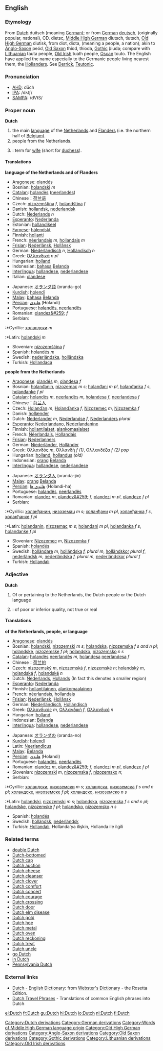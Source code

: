==English==

===Etymology===
{{webster}}

From [[w:Dutch language|Dutch]][[Category:Dutch derivations]] duitsch (meaning [[German]]); or from [[w:German language|German]][[Category:German derivations]] [[deutsch]], (originally popular, national), OD. dietsc, [[w:Middle High German|Middle High German]][[Category:Words of Middle High German language origin]] diutsch, tiutsch, [[w:Old High German|Old High German]][[Category:Old High German derivations]] diutisk, from diot, diota, (meaning a people, a nation); akin to [[w:Old English language|Anglo-Saxon]][[Category:Anglo-Saxon derivations]] peód, [[w:Old Saxon|Old Saxon]][[Category:Old Saxon derivations]] thiod, thioda, [[w:Gothic language|Gothic]][[Category:Gothic derivations]] þiuda; compare with [[w:Lithuanian language|Lithuanian]][[Category:Lithuanian derivations]] tauta people, [[w:Old Irish language|Old Irish]][[Category:Old Irish derivations]] tuath people, [[Oscan]] touto. The English have applied the name especially to the Germanic people living nearest them, the [[Hollander]]s. See [[Derrick]], [[Teutonic]].

===Pronunciation===
*[[w:AHD|AHD]]: dŭch
*[[w:IPA|IPA]]: /dʌtʃ/
*[[w:SAMPA|SAMPA]]: /dVtS/

===Proper noun===
'''Dutch'''

#the main [[language]] of the [[Netherlands]] and [[Flanders]] (i.e. the northern half of [[Belgium]]).
#people from the Netherlands.
#{{slang}}: term for [[wife]] (short for [[duchess]]).

====Translations====
'''language of the Netherlands and of Flanders'''
{{top}}
*[[Aragonese]]: [[olandés]]
*Bosnian: [[holandski]] ''m''
*[[Catalan]]: [[holandès]] ([[neerlandès]])
*Chinese：[[荷兰语]]
*Czech: [[nizozemština]] ''f'', [[holandština]] ''f''
*Danish: [[hollandsk]], [[nederlandsk]] 
*Dutch: [[Nederlands]] ''n''
*[[Esperanto]]: [[Nederlanda]]
*Estonian: [[hollandikeel]]
*[[Faroese]]: [[hálendskt]]
*Finnish: [[hollanti]]
*French: [[néerlandais]] ''m'', [[hollandais]] ''m''
*[[Frisian]]: [[Nederlânsk]], [[Hollânsk]]
*German: [[Niederländisch]] ''n'', [[Holländisch]] ''n''
*Greek: [[Ολλανδικά]] ''n'' ''pl''
*Hungarian: [[holland]]
*Indonesian: [[bahasa]] [[Belanda]]
*[[Interlingua]]: [[hollandese]], [[nederlandese]]
*Italian: [[olandese]]
{{mid}}
*Japanese: [[オランダ語]] (oranda-go)
*[[Kurdish]]: [[holendî]]
*[[Malay]]: [[bahasa]] [[Belanda]]
*[[Persian]]: [[هلندي]] (Holandi)
*Portuguese: [[holandês]], [[neerlandês]]
*Romanian: [[olandez&#259;]] ''f''
*Serbian:
:*Cyrillic: [[холандски]] ''m''
:*Latin: [[holandski]] ''m''
*Slovenian: [[nizozemščina]] ''f''
*Spanish: [[holandés]] ''m''
*Swedish: [[nederländska]], [[holländska]]
*Turkish: [[Hollandaca]]
{{bottom}}

'''people from the Netherlands'''
{{top}}
*[[Aragonese]]: [[olandés]] ''m'', [[olandesa]] ''f''
*Bosnian: [[holanđanin]], [[nizozemac]] ''m s''; [[holanđani]] ''m pl'', [[holanđanka]] ''f s'', [[holanđanke]] ''f pl''
*[[Catalan]]: [[holandès]] ''m'', [[neerlandès]] ''m'', [[holandesa]] ''f'', [[neerlandesa]] ''f''
*Chinese：[[荷兰人]]
*Czech: [[Holanďan]] ''m'', [[Holanďanka]] ''f'', [[Nizozemec]] ''m'', [[Nizozemka]] ''f''
*Danish: [[hollænder]] 
*Dutch:  [[Nederlander]] ''m'', [[Nederlandse]] ''f'', [[Nederlanders]] ''plural''
*[[Esperanto]]: [[Nederlandano]], [[Nederlandanino]]
*Finnish: [[hollantilaiset]], [[alankomaalaiset]]
*French: [[Néerlandais]], [[Hollandais]]
*[[Frisian]]: [[Nederlanners]]
*German: [[Niederländer]], [[Holländer]]
*Greek: [[Ολλανδός]] ''m'', [[Ολλανδή]] ''f'' ''(1)'', [[Ολλανδέζα]] ''f'' ''(2)'' ''pop''
*Hungarian: [[holland]], [[hollandus]] ''(old)''
*Indonesian: [[orang]] [[Belanda]]
*[[Interlingua]]: [[hollandese]], [[nederlandese]]
{{mid}}
*Japanese: [[オランダ人]] (oranda-jin)
*[[Malay]]: [[orang]] [[Belanda]]
*[[Persian]]: [[هلندي ها]] (Holandi-ha)
*Portuguese: [[holandês]], [[neerlandês]]
*Romanian: [[olandez]] ''m'', [[olandez&#259;]] ''f'', [[olandezi]] ''m pl'', [[olandeze]] ''f pl''
*Serbian:
:*Cyrillic: [[холанђанин]], [[низоземац]] ''m s''; [[холанђани]] ''m pl'', [[холанђанка]] ''f s'', [[холанђанке]] ''f pl''
:*Latin: [[holanđanin]], [[nizozemac]] ''m s''; [[holanđani]] ''m pl'', [[holanđanka]] ''f s'', [[holanđanke]] ''f pl''
*Slovenian: [[Nizozemec]] ''m'', [[Nizozemka]] ''f''
*Spanish: [[holandés]]
*Swedish: [[holländare]] ''m'', [[holländska]] ''f, plural m'', [[holländskor]] ''plural f'', [[nederländsk]] ''m'', [[nederländska]] ''f, plural m'', [[nederländskor]] ''plural f''
*Turkish: [[Hollandalı]]
{{bottom}}

===Adjective===
'''Dutch'''
#Of or pertaining to the Netherlands, the Dutch people or the Dutch language
#{{slang}}: of poor or inferior quality, not true or real

====Translations====
'''of the Netherlands, people, or language'''
{{top}}
*[[Aragonese]]: [[olandés]]
*Bosnian: [[holandski]], [[nizozemski]] ''m s''; [[holandska]], [[nizozemska]] ''f s and n pl''; [[holandske]], [[nizozemske]] ''f pl''; [[holandsko]], [[nizozemsko]] ''n s''
*[[Catalan]]: [[holandès]] [[neerlandès]] ''m'', [[holandesa]] [[neerlandesa]] ''f''
*Chinese：[[荷兰的]]
*Czech: [[nizozemský]] ''m'', [[nizozemská]]  ''f'', [[nizozemské]] ''n''; [[holandský]] ''m'', [[holandská]] ''f'', [[holandské]] ''n''
*Dutch: [[Nederlands]], [[Hollands]] (In fact this denotes a smaller region)
*[[Esperanto]]: [[Nederlanda]]
*Finnish: [[hollantilainen]], [[alankomaalainen]]
*French: [[néerlandais]], [[hollandais]]
*[[Frisian]]: [[Nederlânsk]], [[Hollânsk]]
*German: [[Niederländisch]], [[Holländisch]]
*Greek: [[Ολλανδικός]] ''m'', [[Ολλανδική]] ''f'', [[Ολλανδικό]] ''n''
*Hungarian: [[holland]]
*Indonesian: [[Belanda]]
*[[Interlingua]]: [[hollandese]], [[nederlandese]]
{{mid}}
*Japanese: [[オランダの]] (oranda-no)
*[[Kurdish]]: [[holendî]]
*Latin: [[Neerlandicus]]
*[[Malay]]: [[Belanda]]
*[[Persian]]: [[هلندي]] (Holandi)
*Portuguese: [[holandês]], [[neerlandês]]
*Romanian: [[olandez]] ''m'', [[olandez&#259;]] ''f'', [[olandezi]] ''m pl'', [[olandeze]] ''f pl''
*Slovenian: [[nizozemski]] ''m'', [[nizozemska]]  ''f'', [[nizozemsko]] ''n'';
*Serbian:
:*Cyrillic: [[холандски]], [[низоземски]] ''m s''; [[холандска]], [[низоземска]] ''f s and n pl''; [[холандске]], [[низоземске]] ''f pl''; [[холандско]], [[низоземско]] ''n s''
:*Latin: [[holandski]], [[nizozemski]] ''m s''; [[holandska]], [[nizozemska]] ''f s and n pl''; [[holandske]], [[nizozemske]] ''f pl''; [[holandsko]], [[nizozemsko]] ''n s''
*Spanish: [[holandés]]
*Swedish: [[holländsk]], [[nederländsk]]
*Turkish: [[Hollandalı]], Hollanda'ya ilişkin, Hollanda ile ilgili
{{bottom}}

===Related terms===
*[[double Dutch]]
*[[Dutch-bottomed]]
*[[Dutch cap]]
*[[Dutch auction]]
*[[Dutch cheese]]
*[[Dutch cleanser]]
*[[Dutch clover]]
*[[Dutch comfort]]
*[[Dutch concert]]
*[[Dutch courage]]
*[[Dutch crossing]]
*[[Dutch door]]
*[[Dutch elm disease]]
*[[Dutch gold]]
*[[Dutch hoe]]
*[[Dutch metal]]
*[[Dutch oven]]
*[[Dutch reckoning]]
*[[Dutch treat]]
*[[Dutch uncle]]
*[[go Dutch]]
*[[in Dutch]]
*[[Pennsylvania Dutch]]

===External links===
{{interwiktionary|code=nl}}
*[http://www.websters-online-dictionary.org/definition/Dutch-english/ Dutch - English Dictionary]: from [http://www.websters-online-dictionary.org/ Webster's Dictionary] - the Rosetta Edition.
*[http://www.canuckabroad.com/language/dutch.shtml Dutch Travel Phrases] - Translations of common English phrases into Dutch

[[el:Dutch]]
[[fr:Dutch]]
[[gu:Dutch]]
[[hi:Dutch]]
[[io:Dutch]]
[[nl:Dutch]]
[[fi:Dutch]]